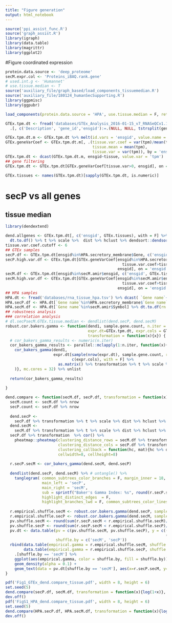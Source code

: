 ```yaml
---
title: "Figure generation"
output: html_notebook
---
```


```r
source('ppi_assist_func.R')
source('graph_assist.R')
library(igraph)
library(data.table)
library(magrittr)
library(ggplot2)
```


#Figure coordinated expression
```r
protein.data.source <- 'deep_proteome'
secM.expr.col <- 'Proteins_iBAQ.rank.gene'
# used.int.g <- 'Humannet'
# use.tissue.median <- T
source('auxiliary_file/graph_based/load_components_tissuemedian.R')
source('auxiliary_file/180124_humanSecSupporting.R')
library(ggpmisc)
library(ggpubr)

load_components(protein.data.source = 'HPA', use.tissue.median = F, return.omics.only = T)

GTEx.tpm.dt <- fread('databases/GTEx_Analysis_2016-01-15_v7_RNASeQCv1.1.8_gene_median_tpm.gct') %>% 
  .[, c('Description', 'gene_id','ensgid'):=.(NULL, NULL, tstrsplit(gene_id, '\\.')[[1]])] 

GTEx.tpm.dt.m <- GTEx.tpm.dt %>% melt(id.vars = 'ensgid', value.name = 'tpm', variable.name = 'tissue')
GTEx.geneVarCoef <- GTEx.tpm.dt.m[, .(tissue.var.coef = var(tpm)/mean(tpm),
                                      tissue.mean = mean(tpm),
                                      tissue.var = var(tpm)), by = 'ensgid']
GTEx.tpm.dt <- dcast(GTEx.tpm.dt.m, ensgid~tissue, value.var = 'tpm')
## gene filtering
GTEx.tpm.dt <- GTEx.tpm.dt[GTEx.geneVarCoef[tissue.var>0, ensgid], on = 'ensgid']

GTEx.tissues <- names(GTEx.tpm.dt)[sapply(GTEx.tpm.dt, is.numeric)]
```

# secP vs all genes
## tissue median
```r
library(dendextend)

dend.allgenes <- GTEx.tpm.dt[, c('ensgid', GTEx.tissues), with = F] %>%
  dt.to.df() %>% t %>% scale %>%  dist %>% hclust %>% dendsort::dendsort() %>% as.dendrogram()
tissue.var.coef.cutoff <- 6
## GTEx samples
secP.df <- GTEx.tpm.dt[ensgid%in%HPA.secretory_membrane$Gene, c('ensgid', GTEx.tissues), with = F] %>% dt.to.df()
secP.high.var.df <- GTEx.tpm.dt[GTEx.geneVarCoef[ensgid%in%HPA.secretory_membrane$Gene & 
                                                   tissue.var.coef>tissue.var.coef.cutoff,
                                                 ensgid], on = 'ensgid'] %>% dt.to.df(rn.col = 'ensgid')
secM.df <- GTEx.tpm.dt[ensgid%in%secM.amir$ensgid, c('ensgid', GTEx.tissues), with = F] %>%  dt.to.df() 
secM.high.var.df <- GTEx.tpm.dt[GTEx.geneVarCoef[ensgid%in%secM.amir$ensgid & 
                                                   tissue.var.coef>tissue.var.coef.cutoff,
                                                 ensgid], on = 'ensgid'] %>% dt.to.df(rn.col = 'ensgid')
## HPA samples
HPA.dt <- fread('databases/rna_tissue_hpa.tsv') %>% dcast( `Gene name`~Tissue, value.var='pTPM', fun.aggregate=mean)
HPA.secP.df <- HPA.dt[`Gene name`%in%HPA.secretory_membrane$`Gene name`] %>% dt.to.df(rn.col = 'Gene name')
HPA.secM.df <- HPA.dt[`Gene name`%in%secM.amir$Symbol] %>% dt.to.df(rn.col = 'Gene name')
## robustness analysis
### correlation analysis
# dl.secPsecM.GTEx.tissue.median <- dendlist(dend.secP, dend.secM)
robust.cor.bakers.gamma <- function(dend1, sample.gene.count, n.iter = 1000, sample.replace = T,
                                    expr.dt=GTEx.tpm.dt, expr.cols = GTEx.tissues,
                                    transformation = function(x){x}) {
  # cor_bakers_gamma_results <- numeric(n.iter)
  cor_bakers_gamma_results <- parallel::mclapply(1:n.iter, function(x){
    cor_bakers_gamma(dend1,
                     expr.dt[sample(nrow(expr.dt), sample.gene.count, replace = sample.replace), 
                             c(expr.cols), with = F] %>%
                       as.matrix() %>% transformation %>% t %>% scale %>%  dist %>% hclust %>%  as.dendrogram()
    )}, mc.cores = 32) %>% unlist
  
  return(cor_bakers_gamma_results)
  
}

dend.compare <- function(secM.df, secP.df, transformation = function(x){x}, common_subtrees_color_lines=T, ...) {
  secM.count <- secM.df %>% nrow
  secP.count <- secP.df %>% nrow
  
  dend.secP <-
    secP.df %>% transformation %>% t %>% scale %>% dist %>% hclust %>% dendsort::dendsort() %>% as.dendrogram()
  dend.secM <- 
    secM.df %>% transformation %>% t %>% scale %>% dist %>% hclust %>% dendsort::dendsort() %>% as.dendrogram()
  secP.df %>% transformation  %>% cor() %>% 
    pheatmap::pheatmap(clustering_distance_rows = secM.df %>% transformation %>% t %>% scale %>% dist,
                       clustering_distance_cols = secP.df %>% transformation %>% t %>% scale %>% dist, 
                       clustering_callback = function(hc, mat){hc %>% dendsort::dendsort(isReverse = T)},
                       cellwidth=8, cellheight=8)
  
  r.secP.secM <- cor_bakers_gamma(dend.secM, dend.secP)
  
  dendlist(dend.secP, dend.secM) %>% # untangle() %>%
    tanglegram( common_subtrees_color_branches = F, margin_inner = 18, columns_width = c(5, 1.5, 5),
                main_left = 'secP', 
                main_right = 'secM', 
                sub = sprintf("Baker's Gamma Index: %s", round(r.secP.secM, 4)), cex_sub = 1, 
                highlight_distinct_edges  = F, 
                highlight_branches_lwd = F, common_subtrees_color_lines=common_subtrees_color_lines)
  
  r.empirical.shuffle.secM <- robust.cor.bakers.gamma(dend.secP, sample.gene.count = secM.count, n.iter = 2000, transformation = transformation, ...)
  r.empirical.shuffle.secP <- robust.cor.bakers.gamma(dend.secM, sample.gene.count = secP.count, n.iter = 2000, transformation = transformation, ...)
  pv.shuffle.secM <- round(sum(r.secP.secM < r.empirical.shuffle.secM)/length(r.empirical.shuffle.secM), 4)
  pv.shuffle.secP <- round(sum(r.secP.secM < r.empirical.shuffle.secP)/length(r.empirical.shuffle.secP), 4)
  pv.dt <- data.table(pv = c(pv.shuffle.secM, pv.shuffle.secP), y = c((pv.shuffle.secM<pv.shuffle.secP)+.5,
                                                                      (pv.shuffle.secP<pv.shuffle.secM)+.5),
                      shuffle.by = c('secM', 'secP'))
  rbind(data.table(empirical.gamma = r.empirical.shuffle.secM, shuffle.by = 'secM', pv = pv.shuffle.secM),
        data.table(empirical.gamma = r.empirical.shuffle.secP, shuffle.by = 'secP', pv = pv.shuffle.secP)) %>% 
    .[shuffle.by == 'secM'] %>% 
    ggplot(aes(empirical.gamma, color = shuffle.by, fill = shuffle.by)) + geom_vline(xintercept = r.secP.secM, linetype = 2, alpha = .5) + xlab("Baker's Gamma Index") + 
    geom_density(alpha = 0.1) + 
    geom_text(data = pv.dt[shuffle.by == 'secM'], aes(x=r.secP.secM, y=y, label=paste0('1-sided pv: ', pv))) + theme_classic()+ theme(legend.position="none") 
}

pdf('Fig1_GTEx_dend.compare_tissue.pdf', width = 8, height = 6)
set.seed(5)
dend.compare(secP.df, secM.df, transformation = function(x){log(1+x)}, common_subtrees_color_lines=F)
dev.off()
pdf('FigS1_HPA_dend.compare_tissue.pdf', width = 8, height = 6)
set.seed(5)
dend.compare(HPA.secP.df, HPA.secM.df, transformation = function(x){log(.1+x)}, common_subtrees_color_lines=F, expr.dt=HPA.dt, expr.cols=HPA.dt[, names(.SD),.SDcols=-c('Gene name')])
dev.off()
```


